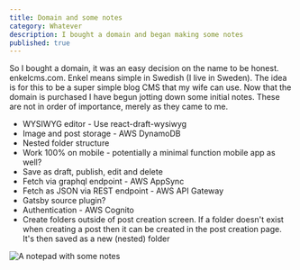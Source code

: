 ```yaml
---
title: Domain and some notes
category: Whatever
description: I bought a domain and began making some notes
published: true
---
```


So I bought a domain, it was an easy decision on the name to be honest. enkelcms.com. Enkel means simple in Swedish (I live in Sweden). The idea is for this to be a super simple blog CMS that my wife can use. Now that the domain is purchased I have begun jotting down some initial notes. These are not in order of importance, merely as they came to me.

- WYSIWYG editor - Use react-draft-wysiwyg
- Image and post storage - AWS DynamoDB
- Nested folder structure
- Work 100% on mobile - potentially a minimal function mobile app as well?
- Save as draft, publish, edit and delete
- Fetch via graphql endpoint - AWS AppSync
- Fetch as JSON via REST endpoint - AWS API Gateway
- Gatsby source plugin?
- Authentication - AWS Cognito
- Create folders outside of post creation screen. If a folder doesn't exist when creating a post then it can be created in the post creation page. It's then saved as a new (nested) folder

<img src="/enkel-cms-notes.jpg" alt="A notepad with some notes"/>